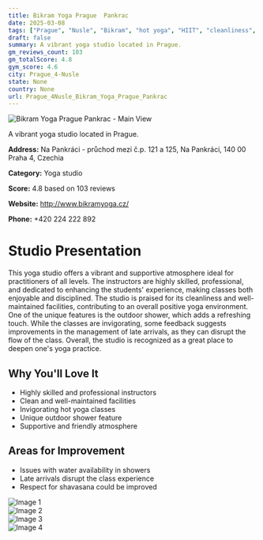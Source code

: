 ```yaml
---
title: Bikram Yoga Prague  Pankrac
date: 2025-03-08
tags: ["Prague", "Nusle", "Bikram", "hot yoga", "HIIT", "cleanliness", "atmosphere", "Prague 4-Nusle"]  
draft: false
summary: A vibrant yoga studio located in Prague.
gm_reviews_count: 103
gm_totalScore: 4.8
gym_score: 4.6
city: Prague_4-Nusle
state: None
country: None
url: Prague_4Nusle_Bikram_Yoga_Prague_Pankrac
---
```


<div className="aspect-[16/9] relative my-8">
  <img 
    src="https://lh5.googleusercontent.com/p/AF1QipMg-zHbd0oZnrdoAVvdNO0H8G1gcA3ilIlT39EM=w1920-h1080-k-no"
    alt="Bikram Yoga Prague  Pankrac - Main View"
    className="object-cover absolute inset-0 w-full h-full rounded-lg"
  />
</div>

A vibrant yoga studio located in Prague.

**Address:** Na Pankráci - průchod mezi č.p. 121 a 125, Na Pankráci, 140 00 Praha 4, Czechia

**Category:** Yoga studio

**Score:** 4.8 based on 103 reviews

**Website:** http://www.bikramyoga.cz/

**Phone:** +420 224 222 892

# Studio Presentation

This yoga studio offers a vibrant and supportive atmosphere ideal for practitioners of all levels. The instructors are highly skilled, professional, and dedicated to enhancing the students' experience, making classes both enjoyable and disciplined. The studio is praised for its cleanliness and well-maintained facilities, contributing to an overall positive yoga environment. One of the unique features is the outdoor shower, which adds a refreshing touch. While the classes are invigorating, some feedback suggests improvements in the management of late arrivals, as they can disrupt the flow of the class. Overall, the studio is recognized as a great place to deepen one's yoga practice.

## Why You'll Love It

- Highly skilled and professional instructors
- Clean and well-maintained facilities
- Invigorating hot yoga classes
- Unique outdoor shower feature
- Supportive and friendly atmosphere

## Areas for Improvement

- Issues with water availability in showers
- Late arrivals disrupt the class experience
- Respect for shavasana could be improved

<div className="grid grid-cols-1 xl:grid-cols-2 gap-4 my-8">
<div className="aspect-[4/3] relative"><img src="https://lh5.googleusercontent.com/p/AF1QipPqvVuWyFxcKAzHoCXz3Zkfvn86VGNRwmiPcp3y=w1920-h1080-k-no" alt="Image 1" className="object-cover absolute inset-0 w-full h-full rounded-lg" /></div>
<div className="aspect-[4/3] relative"><img src="https://lh3.googleusercontent.com/p/AF1QipN6ZU4GmKKvIXT2xA_nAACBHyp7rSxqLQ9eRwXo=w1920-h1080-k-no-pi0-ya0-ro0-fo100" alt="Image 2" className="object-cover absolute inset-0 w-full h-full rounded-lg" /></div>
<div className="aspect-[4/3] relative"><img src="https://lh5.googleusercontent.com/p/AF1QipMhB_30gm7UQZAjx4-k3xDVJLMpUwoN9gUaQ5iO=w1920-h1080-k-no" alt="Image 3" className="object-cover absolute inset-0 w-full h-full rounded-lg" /></div>
<div className="aspect-[4/3] relative"><img src="https://lh5.googleusercontent.com/p/AF1QipN9SuQ7YAm8TixZVsZmmr1YmX1eaK5oPJ-Rtpbx=w1920-h1080-k-no" alt="Image 4" className="object-cover absolute inset-0 w-full h-full rounded-lg" /></div>
</div>